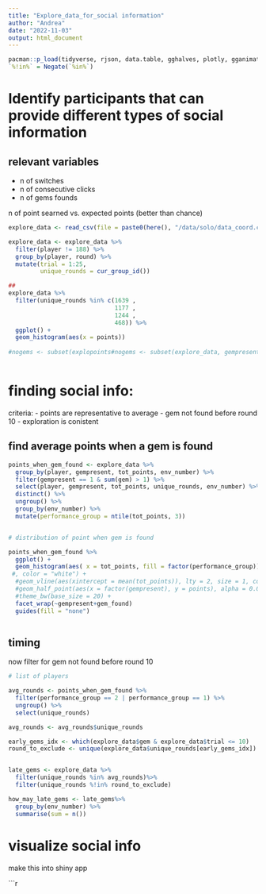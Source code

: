 ```yaml
---
title: "Explore_data_for_social information"
author: "Andrea"
date: "2022-11-03"
output: html_document
---
```



```r
pacman::p_load(tidyverse, rjson, data.table, gghalves, plotly, gganimate, av, colorspace, here)
`%!in%` = Negate(`%in%`)
```


# Identify participants that can provide different types of social information

## relevant variables

- n of switches
- n of consecutive clicks
- n of gems founds

n of point searned vs. expected points (better than chance)

```r

explore_data <- read_csv(file = paste0(here(), "/data/solo/data_coord.csv"))

explore_data <- explore_data %>%
  filter(player != 188) %>%
  group_by(player, round) %>%
  mutate(trial = 1:25,
         unique_rounds = cur_group_id())

## 
explore_data %>%
  filter(unique_rounds %in% c(1639 ,
                              1177 ,
                              1244 ,         
                              468)) %>%
  ggplot() +
  geom_histogram(aes(x = points))
  
#nogems <- subset(explopoints#nogems <- subset(explore_data, gempresent == 0)



```


# finding social info:

criteria:
- points are representative to average
- gem not found before round 10
- exploration is conistent



## find average points when a gem is found
```r

points_when_gem_found <- explore_data %>% 
  group_by(player, gempresent, tot_points, env_number) %>% 
  filter(gempresent == 1 & sum(gem) > 1) %>% 
  select(player, gempresent, tot_points, unique_rounds, env_number) %>% 
  distinct() %>% 
  ungroup() %>% 
  group_by(env_number) %>% 
  mutate(performance_group = ntile(tot_points, 3))


# distribution of point when gem is found

points_when_gem_found %>% 
  ggplot() +
  geom_histogram(aes( x = tot_points, fill = factor(performance_group)), binwidth = 40)+
 #, color = "white") +
  #geom_vline(aes(xintercept = mean(tot_points)), lty = 2, size = 1, color = 'black') + 
  #geom_half_point(aes(x = factor(gempresent), y = points), alpha = 0.02) +
  #theme_bw(base_size = 20) +
  facet_wrap(~gempresent+gem_found)
  guides(fill = "none")



```

## timing

now filter for gem not found before round 10

```r
# list of players 

avg_rounds <- points_when_gem_found %>% 
  filter(performance_group == 2 | performance_group == 1) %>% 
  ungroup() %>% 
  select(unique_rounds)

avg_rounds <- avg_rounds$unique_rounds

early_gems_idx <- which(explore_data$gem & explore_data$trial <= 10)
round_to_exclude <- unique(explore_data$unique_rounds[early_gems_idx])


late_gems <- explore_data %>% 
  filter(unique_rounds %in% avg_rounds)%>% 
  filter(unique_rounds %!in% round_to_exclude)

how_may_late_gems <- late_gems%>% 
  group_by(env_number) %>% 
  summarise(sum = n())

```

# visualize social info

make this into shiny app

```r
